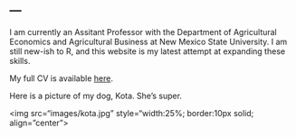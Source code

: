 ---
---

<link rel="stylesheet" href="styles.css" type="text/css">

I am currently an Assitant Professor with the Department of Agricultural Economics and Agricultural Business at New Mexico State University. I am still new-ish to R, and this website is my latest attempt at expanding these skills.

My full CV is available [here](files/CV.pdf).

Here is a picture of my dog, Kota. She's super.

<img src="images/kota.jpg" style="width:25%; border:10px solid; align="center">